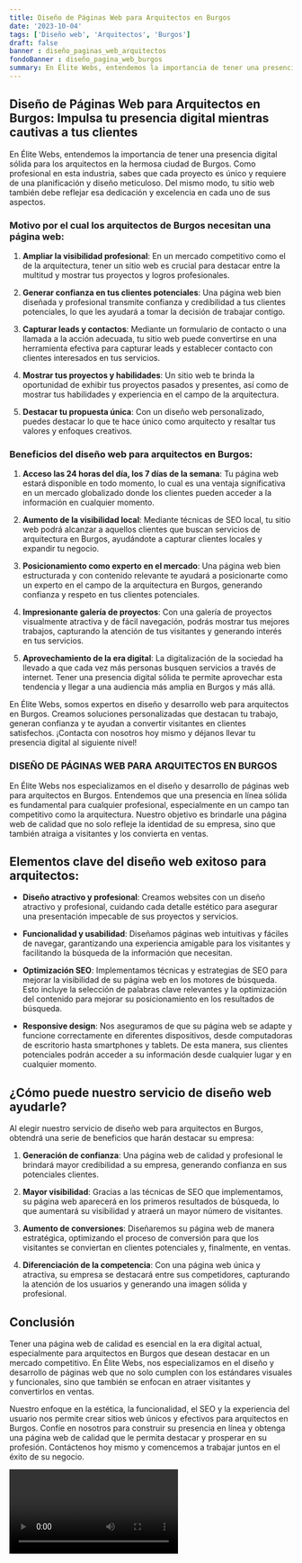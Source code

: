 ```yaml
---
title: Diseño de Páginas Web para Arquitectos en Burgos
date: '2023-10-04'
tags: ['Diseño web', 'Arquitectos', 'Burgos']
draft: false
banner : diseño_paginas_web_arquitectos
fondoBanner : diseño_pagina_web_burgos
summary: En Élite Webs, entendemos la importancia de tener una presencia digital sólida para los arquitectos en la hermosa ciudad de Burgos. Como profesional en esta industria, sabes que cada proyecto es único y requiere de una planificación y diseño meticuloso. Del mismo modo, tu sitio web también debe reflejar esa dedicación y excelencia en cada uno de sus aspectos.
---
```


## Diseño de Páginas Web para Arquitectos en Burgos: Impulsa tu presencia digital mientras cautivas a tus clientes

En Élite Webs, entendemos la importancia de tener una presencia digital sólida para los arquitectos en la hermosa ciudad de Burgos. Como profesional en esta industria, sabes que cada proyecto es único y requiere de una planificación y diseño meticuloso. Del mismo modo, tu sitio web también debe reflejar esa dedicación y excelencia en cada uno de sus aspectos.

### Motivo por el cual los arquitectos de Burgos necesitan una página web:

1. **Ampliar la visibilidad profesional**: En un mercado competitivo como el de la arquitectura, tener un sitio web es crucial para destacar entre la multitud y mostrar tus proyectos y logros profesionales.

2. **Generar confianza en tus clientes potenciales**: Una página web bien diseñada y profesional transmite confianza y credibilidad a tus clientes potenciales, lo que les ayudará a tomar la decisión de trabajar contigo.

3. **Capturar leads y contactos**: Mediante un formulario de contacto o una llamada a la acción adecuada, tu sitio web puede convertirse en una herramienta efectiva para capturar leads y establecer contacto con clientes interesados en tus servicios.

4. **Mostrar tus proyectos y habilidades**: Un sitio web te brinda la oportunidad de exhibir tus proyectos pasados y presentes, así como de mostrar tus habilidades y experiencia en el campo de la arquitectura.

5. **Destacar tu propuesta única**: Con un diseño web personalizado, puedes destacar lo que te hace único como arquitecto y resaltar tus valores y enfoques creativos.

### Beneficios del diseño web para arquitectos en Burgos:

1. **Acceso las 24 horas del día, los 7 días de la semana**: Tu página web estará disponible en todo momento, lo cual es una ventaja significativa en un mercado globalizado donde los clientes pueden acceder a la información en cualquier momento.

2. **Aumento de la visibilidad local**: Mediante técnicas de SEO local, tu sitio web podrá alcanzar a aquellos clientes que buscan servicios de arquitectura en Burgos, ayudándote a capturar clientes locales y expandir tu negocio.

3. **Posicionamiento como experto en el mercado**: Una página web bien estructurada y con contenido relevante te ayudará a posicionarte como un experto en el campo de la arquitectura en Burgos, generando confianza y respeto en tus clientes potenciales.

4. **Impresionante galería de proyectos**: Con una galería de proyectos visualmente atractiva y de fácil navegación, podrás mostrar tus mejores trabajos, capturando la atención de tus visitantes y generando interés en tus servicios.

5. **Aprovechamiento de la era digital**: La digitalización de la sociedad ha llevado a que cada vez más personas busquen servicios a través de internet. Tener una presencia digital sólida te permite aprovechar esta tendencia y llegar a una audiencia más amplia en Burgos y más allá.

En Élite Webs, somos expertos en diseño y desarrollo web para arquitectos en Burgos. Creamos soluciones personalizadas que destacan tu trabajo, generan confianza y te ayudan a convertir visitantes en clientes satisfechos. ¡Contacta con nosotros hoy mismo y déjanos llevar tu presencia digital al siguiente nivel!

<GifSeo />

<Cta />

### DISEÑO DE PÁGINAS WEB PARA ARQUITECTOS EN BURGOS

En Élite Webs nos especializamos en el diseño y desarrollo de páginas web para arquitectos en Burgos. Entendemos que una presencia en línea sólida es fundamental para cualquier profesional, especialmente en un campo tan competitivo como la arquitectura. Nuestro objetivo es brindarle una página web de calidad que no solo refleje la identidad de su empresa, sino que también atraiga a visitantes y los convierta en ventas.

## Elementos clave del diseño web exitoso para arquitectos:

- **Diseño atractivo y profesional**: Creamos websites con un diseño atractivo y profesional, cuidando cada detalle estético para asegurar una presentación impecable de sus proyectos y servicios.

- **Funcionalidad y usabilidad**: Diseñamos páginas web intuitivas y fáciles de navegar, garantizando una experiencia amigable para los visitantes y facilitando la búsqueda de la información que necesitan.

- **Optimización SEO**: Implementamos técnicas y estrategias de SEO para mejorar la visibilidad de su página web en los motores de búsqueda. Esto incluye la selección de palabras clave relevantes y la optimización del contenido para mejorar su posicionamiento en los resultados de búsqueda.

- **Responsive design**: Nos aseguramos de que su página web se adapte y funcione correctamente en diferentes dispositivos, desde computadoras de escritorio hasta smartphones y tablets. De esta manera, sus clientes potenciales podrán acceder a su información desde cualquier lugar y en cualquier momento.

## ¿Cómo puede nuestro servicio de diseño web ayudarle?

Al elegir nuestro servicio de diseño web para arquitectos en Burgos, obtendrá una serie de beneficios que harán destacar su empresa:

1. **Generación de confianza**: Una página web de calidad y profesional le brindará mayor credibilidad a su empresa, generando confianza en sus potenciales clientes.

2. **Mayor visibilidad**: Gracias a las técnicas de SEO que implementamos, su página web aparecerá en los primeros resultados de búsqueda, lo que aumentará su visibilidad y atraerá un mayor número de visitantes.

3. **Aumento de conversiones**: Diseñaremos su página web de manera estratégica, optimizando el proceso de conversión para que los visitantes se conviertan en clientes potenciales y, finalmente, en ventas.

4. **Diferenciación de la competencia**: Con una página web única y atractiva, su empresa se destacará entre sus competidores, capturando la atención de los usuarios y generando una imagen sólida y profesional.

## Conclusión

Tener una página web de calidad es esencial en la era digital actual, especialmente para arquitectos en Burgos que desean destacar en un mercado competitivo. En Élite Webs, nos especializamos en el diseño y desarrollo de páginas web que no solo cumplen con los estándares visuales y funcionales, sino que también se enfocan en atraer visitantes y convertirlos en ventas.

Nuestro enfoque en la estética, la funcionalidad, el SEO y la experiencia del usuario nos permite crear sitios web únicos y efectivos para arquitectos en Burgos. Confíe en nosotros para construir su presencia en línea y obtenga una página web de calidad que le permita destacar y prosperar en su profesión. Contáctenos hoy mismo y comencemos a trabajar juntos en el éxito de su negocio.

<Video />

<CtaBot job='Arquitectos' city='Burgos'/>

<Gmaps query='Burgos+españa+maps' />